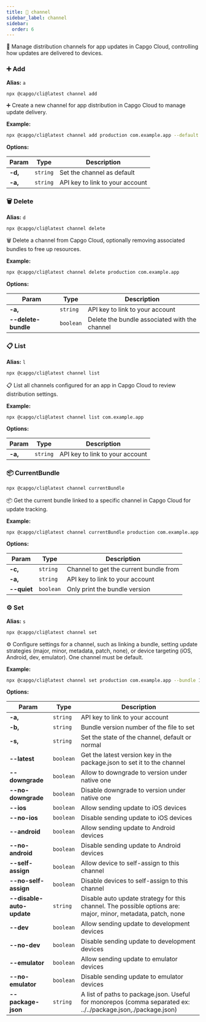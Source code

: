 ```yaml
---
title: 📢 channel
sidebar_label: channel
sidebar:
  order: 6
---
```


📢 Manage distribution channels for app updates in Capgo Cloud, controlling how updates are delivered to devices.

### <a id="channel-add"></a> ➕ **Add**

**Alias:** `a`

```bash
npx @capgo/cli@latest channel add
```

➕ Create a new channel for app distribution in Capgo Cloud to manage update delivery.

**Example:**

```bash
npx @capgo/cli@latest channel add production com.example.app --default
```

**Options:**

| Param          | Type          | Description          |
| -------------- | ------------- | -------------------- |
| **-d,** | <code>string</code> | Set the channel as default |
| **-a,** | <code>string</code> | API key to link to your account |

### <a id="channel-delete"></a> 🗑️ **Delete**

**Alias:** `d`

```bash
npx @capgo/cli@latest channel delete
```

🗑️ Delete a channel from Capgo Cloud, optionally removing associated bundles to free up resources.

**Example:**

```bash
npx @capgo/cli@latest channel delete production com.example.app
```

**Options:**

| Param          | Type          | Description          |
| -------------- | ------------- | -------------------- |
| **-a,** | <code>string</code> | API key to link to your account |
| **--delete-bundle** | <code>boolean</code> | Delete the bundle associated with the channel |

### <a id="channel-list"></a> 📋 **List**

**Alias:** `l`

```bash
npx @capgo/cli@latest channel list
```

📋 List all channels configured for an app in Capgo Cloud to review distribution settings.

**Example:**

```bash
npx @capgo/cli@latest channel list com.example.app
```

**Options:**

| Param          | Type          | Description          |
| -------------- | ------------- | -------------------- |
| **-a,** | <code>string</code> | API key to link to your account |

### <a id="channel-currentBundle"></a> 📦 **CurrentBundle**

```bash
npx @capgo/cli@latest channel currentBundle
```

📦 Get the current bundle linked to a specific channel in Capgo Cloud for update tracking.

**Example:**

```bash
npx @capgo/cli@latest channel currentBundle production com.example.app
```

**Options:**

| Param          | Type          | Description          |
| -------------- | ------------- | -------------------- |
| **-c,** | <code>string</code> | Channel to get the current bundle from |
| **-a,** | <code>string</code> | API key to link to your account |
| **--quiet** | <code>boolean</code> | Only print the bundle version |

### <a id="channel-set"></a> ⚙️ **Set**

**Alias:** `s`

```bash
npx @capgo/cli@latest channel set
```

⚙️ Configure settings for a channel, such as linking a bundle, setting update strategies (major, minor, metadata, patch, none), or device targeting (iOS, Android, dev, emulator).
One channel must be default.

**Example:**

```bash
npx @capgo/cli@latest channel set production com.example.app --bundle 1.0.0 --state default
```

**Options:**

| Param          | Type          | Description          |
| -------------- | ------------- | -------------------- |
| **-a,** | <code>string</code> | API key to link to your account |
| **-b,** | <code>string</code> | Bundle version number of the file to set |
| **-s,** | <code>string</code> | Set the state of the channel, default or normal |
| **--latest** | <code>boolean</code> | Get the latest version key in the package.json to set it to the channel |
| **--downgrade** | <code>boolean</code> | Allow to downgrade to version under native one |
| **--no-downgrade** | <code>boolean</code> | Disable downgrade to version under native one |
| **--ios** | <code>boolean</code> | Allow sending update to iOS devices |
| **--no-ios** | <code>boolean</code> | Disable sending update to iOS devices |
| **--android** | <code>boolean</code> | Allow sending update to Android devices |
| **--no-android** | <code>boolean</code> | Disable sending update to Android devices |
| **--self-assign** | <code>boolean</code> | Allow device to self-assign to this channel |
| **--no-self-assign** | <code>boolean</code> | Disable devices to self-assign to this channel |
| **--disable-auto-update** | <code>string</code> | Disable auto update strategy for this channel. The possible options are: major, minor, metadata, patch, none |
| **--dev** | <code>boolean</code> | Allow sending update to development devices |
| **--no-dev** | <code>boolean</code> | Disable sending update to development devices |
| **--emulator** | <code>boolean</code> | Allow sending update to emulator devices |
| **--no-emulator** | <code>boolean</code> | Disable sending update to emulator devices |
| **--package-json** | <code>string</code> | A list of paths to package.json. Useful for monorepos (comma separated ex: ../../package.json,./package.json) |

